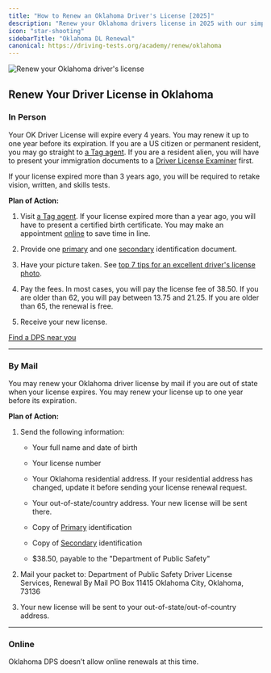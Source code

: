 ```yaml
---
title: "How to Renew an Oklahoma Driver's License [2025]"
description: "Renew your Oklahoma drivers license in 2025 with our simple, step-by-step guide. Find all the necessary requirements, forms, fees, and online renewal options to ensure a hassle-free experience. Stay legal and avoid fines - start your renewal process now!"
icon: "star-shooting"
sidebarTitle: "Oklahoma DL Renewal"
canonical: https://driving-tests.org/academy/renew/oklahoma
---
```


![Renew your Oklahoma driver's license](https://driving-tests.org/wp-content/uploads/2024/07/renew-oklahoma-drivers-license.jpg)

## Renew Your Driver License in Oklahoma

### In Person

Your OK Driver License will expire every 4 years. You may renew it up to one year before its expiration. If you are a US citizen or permanent resident, you may go straight to [a Tag agent](https://wa1.dps.state.ok.us/dls/motor_license_agents.php). If you are a resident alien, you will have to present your immigration documents to a [Driver License Examiner](https://driving-tests.org/dmv-near-me/) first.

If your license expired more than 3 years ago, you will be required to retake vision, written, and skills tests.

**Plan of Action:**

1. Visit [a Tag agent](https://wa1.dps.state.ok.us/dls/motor_license_agents.php). If your license expired more than a year ago, you will have to present a certified birth certificate. You may make an appointment [online](https://okdpsweb2.cxmflow.com/WebAppt/Wizard/AppointmentTypes?input=Service%20Name) to save time in line.

2. Provide one [primary](https://www.ok.gov/dps/documents/US%20Citizen%20Primary%20Proof%20of%20Identification.pdf) and one [secondary](https://www.ok.gov/dps/documents/Second%20Proof%20of%20Identity%20for%20any%20Person.pdf) identification document.

3. Have your picture taken. See [top 7 tips for an excellent driver's license photo](https://driving-tests.org/beginner-drivers/top-7-tips-excellent-drivers-license-photo/).

4. Pay the fees. In most cases, you will pay the license fee of 38.50. If you are older than 62, you will pay between 13.75 and 21.25. If you are older than 65, the renewal is free.

5. Receive your new license.

[Find a DPS near you](https://driving-tests.org/dmv-near-me/)

***

### By Mail

You may renew your Oklahoma driver license by mail if you are out of state when your license expires. You may renew your license up to one year before its expiration.

**Plan of Action:**

1. Send the following information:

   * Your full name and date of birth

   * Your license number

   * Your Oklahoma residential address. If your residential address has changed, update it before sending your license renewal request.

   * Your out-of-state/country address. Your new license will be sent there.

   * Copy of [Primary](https://www.ok.gov/dps/documents/US%20Citizen%20Primary%20Proof%20of%20Identification.pdf) identification

   * Copy of [Secondary](https://www.ok.gov/dps/documents/Second%20Proof%20of%20Identity%20for%20any%20Person.pdf) identification

   * $38.50, payable to the "Department of Public Safety"

2. Mail your packet to:
   Department of Public Safety Driver License Services, Renewal By Mail PO Box 11415 Oklahoma City, Oklahoma, 73136

3. Your new license will be sent to your out-of-state/out-of-country address.

***

### Online

Oklahoma DPS doesn’t allow online renewals at this time.

<Snippet file="renewal-state-block.mdx" />